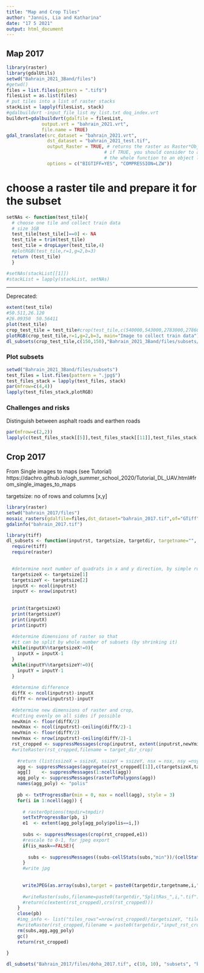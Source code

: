 ```yaml
---
title: "Map and Crop Tiles"
author: "Jannis, Lia and Katharina"
date: "17 5 2021"
output: html_document
---
```



## Map 2017

```r
library(raster)
library(gdalUtils)
setwd("Bahrain_2021_3Band/files")
#getwd() 
files = list.files(pattern = ".tif$") 
filesList = as.list(files)
# put tiles into a list of raster stacks
stackList = lapply(filesList, stack)
#gdalbuildvrt -input_file_list my_list.txt doq_index.vrt
buildvrt=gdalbuildvrt(gdalfile = filesList, 
             output.vrt = "bahrain_2021.vrt",
             file.name = TRUE)
gdal_translate(src_dataset = "bahrain_2021.vrt", 
               dst_dataset = "bahrain_2021_test.tif", 
               output_Raster = TRUE, # returns the raster as Raster*Object
                                    # if TRUE, you should consider to assign 
                                    # the whole function to an object like dem <- gddal_tr..
               options = c("BIGTIFF=YES", "COMPRESSION=LZW"))
```




# choose a raster tile and prepare it for the subset
```r
setNAs <- function(test_tile){
  # choose one tile and collect train data 
  # size 1GB
  test_tile[test_tile[]==0] <- NA
  test_tile = trim(test_tile)
  test_tile = dropLayer(test_tile,4)
  #plotRGB(test_tile,r=1,g=2,b=3)
  return (test_tile)
  }

#setNAs(stackList[[1]])
#stackList = lapply(stackList, setNAs)
```


-----------------------------------------------------------------------------------------------

Deprecated:


```r
extent(test_tile)
#50.511,26.120
#26.09350  50.56411
plot(test_tile)
crop_test_tile = test_tile#crop(test_tile,c(540000,543000,2783000,2786000))
plotRGB(crop_test_tile,r=1,g=2,b=3, main="Image to collect train data")
dl_subsets(crop_test_tile,c(150,150),"Bahrain_2021_3Band/files/subsets/150_")# c(10,10) war zu klein
```

### Plot subsets

```r
setwd("Bahrain_2021_3Band/files/subsets")
test_files = list.files(pattern = ".jpg$")
test_files_stack = lapply(test_files, stack)
par(mfrow=c(4,4))
lapply(test_files_stack,plotRGB)
```

### Challenges and risks

Distinguish between asphalt roads and earthen roads

```r
par(mfrow=c(2,2))
lapply(c(test_files_stack[[5]],test_files_stack[[11]],test_files_stack[[19]],test_files_stack[[23]]),plotRGB)
```

## Crop 2017
From Single images to maps (see Tutorial) https://dachro.github.io/ogh_summer_school_2020/Tutorial_DL_UAV.html#from_single_images_to_maps

targetsize: no of rows and columns [x,y]

```r
library(raster)
setwd("bahrain_2017/files")
mosaic_rasters(gdalfile=files,dst_dataset="bahrain_2017.tif",of="GTiff")
gdalinfo("bahrain_2017.tif")

```

```r
library(tiff)
dl_subsets <- function(inputrst, targetsize, targetdir, targetname="", img_info_only = FALSE, is_mask = FALSE){
  require(tiff)
  require(raster)

  
  #determine next number of quadrats in x and y direction, by simple rounding
  targetsizeX <- targetsize[1]
  targetsizeY <- targetsize[2]
  inputX <- ncol(inputrst)
  inputY <- nrow(inputrst)
  
  
  print(targetsizeX)
  print(targetsizeY)
  print(inputX)
  print(inputY)
  
  #determine dimensions of raster so that 
  #it can be split by whole number of subsets (by shrinking it)
  while(inputX%%targetsizeX!=0){
    inputX = inputX-1  
  }
  while(inputY%%targetsizeY!=0){
    inputY = inputY-1    
  }
  
  #determine difference
  diffX <- ncol(inputrst)-inputX
  diffY <- nrow(inputrst)-inputY
  
  #determine new dimensions of raster and crop, 
  #cutting evenly on all sides if possible
  newXmin <- floor(diffX/2)
  newXmax <- ncol(inputrst)-ceiling(diffX/2)-1
  newYmin <- floor(diffY/2)
  newYmax <- nrow(inputrst)-ceiling(diffY/2)-1
  rst_cropped <- suppressMessages(crop(inputrst, extent(inputrst,newYmin,newYmax,newXmin,newXmax)))
  #writeRaster(rst_cropped,filename = target_dir_crop)
  
    #return (list(ssizeX = ssizeX, ssizeY = ssizeY, nsx = nsx, nsy =nsy))
    agg <- suppressMessages(aggregate(rst_cropped[[1]],c(targetsizeX,targetsizeY)))
    agg[]    <- suppressMessages(1:ncell(agg))
    agg_poly <- suppressMessages(rasterToPolygons(agg))
    names(agg_poly) <- "polis"
    
    pb <- txtProgressBar(min = 0, max = ncell(agg), style = 3)
    for(i in 1:ncell(agg)) {
      
      # rasterOptions(tmpdir=tmpdir)
      setTxtProgressBar(pb, i)
      e1  <- extent(agg_poly[agg_poly$polis==i,])
      
      subs <- suppressMessages(crop(rst_cropped,e1))
      #rescale to 0-1, for jpeg export
      if(is_mask==FALSE){
        
        subs <- suppressMessages((subs-cellStats(subs,"min"))/(cellStats(subs,"max")-cellStats(subs,"min")))
      } 
      #write jpg
      
     
      writeJPEG(as.array(subs),target = paste0(targetdir,targetname,i,".jpg"),quality = 1)
      
      #writeRaster(subs,filename=paste0(targetdir,"SplitRas_",i,".tif"),overwrite=TRUE) 
      #return(c(extent(rst_cropped),crs(rst_cropped)))
    }
    close(pb)
    #img_info <- list("tiles_rows"=nrow(rst_cropped)/targetsizeY, "tiles_cols"=ncol(rst_cropped)/targetsizeX,"crs"= crs(rst_cropped),"extent"=extent(rst_cropped))
    #writeRaster(rst_cropped,filename = paste0(targetdir,"input_rst_cropped.tif"))
    rm(subs,agg,agg_poly)
    gc()
    return(rst_cropped)
  
}

dl_subsets("Bahrain_2017/files/doha_2017.tif", c(10, 10), "subsets", "bahrain_2017_subsets.tif")
```



